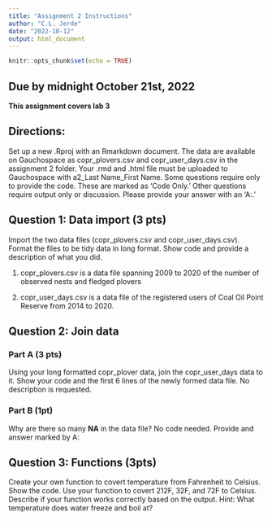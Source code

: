 ```yaml
---
title: "Assignment 2 Instructions"
author: "C.L. Jerde"
date: "2022-10-12"
output: html_document
---
```


```r
knitr::opts_chunk$set(echo = TRUE)
```

## **Due by midnight October 21st, 2022** 

**This assignment covers lab 3**

## Directions: 

Set up a new .Rproj with an Rmarkdown document. The data are available on Gauchospace as copr_plovers.csv and copr_user_days.csv in the assignment 2 folder. Your .rmd  and .html file must be uploaded to Gauchospace with a2_Last Name_First Name. Some questions require only to provide the code. These are marked as 'Code Only.' Other questions require output only or discussion. Please provide your answer with an 'A:.'

## Question 1: Data import (3 pts) 

Import the two data files (copr_plovers.csv and copr_user_days.csv). Format the files to be tidy data in long format. Show code and provide a description of what you did.  

1. copr_plovers.csv is a data file spanning 2009 to 2020 of the number of observed nests and fledged plovers 

2. copr_user_days.csv is a data file of the registered users of Coal Oil Point Reserve from 2014 to 2020.


## Question 2: Join data

### Part A (3 pts) 

Using your long formatted copr_plover data, join the copr_user_days data to it. Show your code and the first 6 lines of the newly formed data file. No description is requested. 


### Part B (1pt) 

Why are there so many **NA** in the data file? No code needed.  Provide and answer marked by A:


## Question 3: Functions (3pts) 

Create your own function to covert temperature from Fahrenheit to Celsius. Show the code. Use your function to covert 212F, 32F, and 72F to Celsius. Describe if your function works correctly based on the output. Hint: What temperature does water freeze and boil at?

